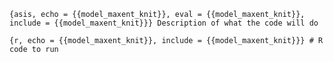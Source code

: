 ```{asis, echo = {{model_maxent_knit}}, eval = {{model_maxent_knit}}, include = {{model_maxent_knit}}}
Description of what the code will do
```

```{r, echo = {{model_maxent_knit}}, include = {{model_maxent_knit}}}
# R code to run
```
